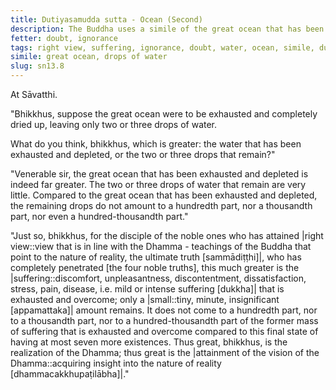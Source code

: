 ```yaml
---
title: Dutiyasamudda sutta - Ocean (Second)
description: The Buddha uses a simile of the great ocean that has been exhausted and depleted to illustrate the extent of suffering that is exhausted and overcome by a disciple of the noble ones who has attained right view.
fetter: doubt, ignorance
tags: right view, suffering, ignorance, doubt, water, ocean, simile, dukkha, sn, sn12-21, sn13
simile: great ocean, drops of water
slug: sn13.8
---
```


At Sāvatthi.

"Bhikkhus, suppose the great ocean were to be exhausted and completely dried up, leaving only two or three drops of water.

What do you think, bhikkhus, which is greater: the water that has been exhausted and depleted, or the two or three drops that remain?"

"Venerable sir, the great ocean that has been exhausted and depleted is indeed far greater. The two or three drops of water that remain are very little. Compared to the great ocean that has been exhausted and depleted, the remaining drops do not amount to a hundredth part, nor a thousandth part, nor even a hundred-thousandth part."

"Just so, bhikkhus, for the disciple of the noble ones who has attained |right view::view that is in line with the Dhamma - teachings of the Buddha that point to the nature of reality, the ultimate truth [sammādiṭṭhi]|, who has completely penetrated [the four noble truths], this much greater is the |suffering::discomfort, unpleasantness, discontentment, dissatisfaction, stress, pain, disease, i.e. mild or intense suffering [dukkha]| that is exhausted and overcome; only a |small::tiny, minute, insignificant [appamattaka]| amount remains. It does not come to a hundredth part, nor to a thousandth part, nor to a hundred-thousandth part of the former mass of suffering that is exhausted and overcome compared to this final state of having at most seven more existences. Thus great, bhikkhus, is the realization of the Dhamma; thus great is the |attainment of the vision of the Dhamma::acquiring insight into the nature of reality [dhammacakkhupaṭilābha]|."